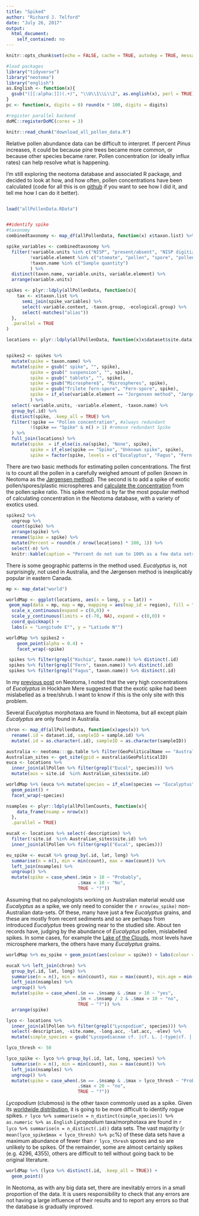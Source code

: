 ```yaml
---
title: "Spiked"
author: "Richard J. Telford"
date: "July 26, 2017"
output: 
  html_document:
    self_contained: no
---
```


```r
knitr::opts_chunk$set(echo = FALSE, cache = TRUE, autodep = TRUE, message = FALSE, warning = FALSE)

#load packages
library("tidyverse")
library("neotoma")
library("english")
as.English <- function(x){
  gsub("([[:alpha:]])(.+)", "\\U\\1\\L\\2", as.english(x), perl = TRUE)
}
pc <- function(x, digits = 0) round(x * 100, digits = digits)

#register parallel backend
doMC::registerDoMC(cores = 3)

knitr::read_chunk("download_all_pollen_data.R")
```

Relative pollen abundance data can be difficult to interpret. If percent _Pinus_ increases, it could be because pine trees became more common, or because other species became rarer. Pollen concentration (or ideally influx rates) can help resolve what is happening.

I'm still exploring the neotoma database and associated R package, and decided to look at how, and how often, pollen concentrations have been calculated (code for all this is on [github](https://github.com/richardjtelford/HOPE) if you want to see how I did it, and tell me how I can do it better).

```r
```

```r
load("allPollenData.RData")
```
```r
```


```r
##identify spike
#taxonomy
combinedtaxonomy <- map_df(allPollenData, function(x) x$taxon.list) %>% distinct() %>% as_tibble()

spike_variables <- combinedtaxonomy %>% 
  filter(!variable.units %in% c("NISP", "present/absent", "NISP digitized", "cm", "cm^2", "µm"),
         !variable.element %in% c("stomate", "pollen", "spore", "pollen/spore", "fragment"),
         !taxon.name %in% c("Sample quantity")
         ) %>%
  distinct(taxon.name, variable.units, variable.element) %>% 
  arrange(variable.units)

```

```r
spikes <- plyr::ldply(allPollenData, function(x){
    tax <- x$taxon.list %>% 
      semi_join(spike_variables) %>% 
      select(-variable.context, -taxon.group, -ecological.group) %>% 
      select(-matches("alias"))
  }, 
  .parallel = TRUE
)

locations <- plyr::ldply(allPollenData, function(x)x$dataset$site.data) 


spikes2 <- spikes %>% 
  mutate(spike = taxon.name) %>% 
  mutate(spike = gsub(" spike", "", spike),
         spike = gsub(" suspension", "", spike),
         spike = gsub(" tablets", "", spike),
         spike = gsub("Microsphere$", "Microspheres", spike),
         spike = gsub("Trilete fern-spore", "Fern-spore", spike),
         spike = if_else(variable.element == "Jorgensen method", "Jørgensen method", spike)
         ) %>% 
  select(-variable.units, -variable.element, -taxon.name) %>% 
  group_by(.id) %>% 
  distinct(spike, .keep_all = TRUE) %>% 
  filter(!spike == "Pollen concentration", #always redundant
         !(spike == "Spike" & n() > 1) #remove redundant Spike
  ) %>% 
  full_join(locations) %>% 
  mutate(spike  = if_else(is.na(spike), "None", spike), 
         spike = if_else(spike == "Spike", "Unknown spike", spike),
         spike = factor(spike, levels = c("Eucalyptus", "Fagus", "Fern-spore", "Lycopodium", "Kochia", "Microspheres", "Unknown spike", "Jørgensen method", "None")))
```

There are two basic methods for estimating pollen concentrations. The first is to count all the pollen in a carefully weighed amount of pollen (known in Neotoma as the [Jørgensen method](http://onlinelibrary.wiley.com/doi/10.1111/j.1469-8137.1967.tb06028.x/full)). The second is to add a spike of exotic pollen/spores/plastic microspheres and [calculate the concentration](http://onlinelibrary.wiley.com/doi/10.1111/j.1469-8137.1972.tb04086.x/full) from the pollen:spike ratio. This spike method is by far the most popular method of calculating concentration in the Neotoma database, with a variety of exotics used. 

```r
spikes2 %>% 
  ungroup %>% 
  count(spike) %>% 
  arrange(spike) %>% 
  rename(Spike = spike) %>% 
  mutate(Percent = round(n / nrow(locations) * 100, 1)) %>% 
  select(-n) %>% 
  knitr::kable(caption = "Percent do not sum to 100% as a few data sets use more than one method.")
```

There is some geographic patterns in the method used. _Eucalyptus_ is, not surprisingly, not used in Australia, and the Jørgensen method is inexplicably popular in eastern Canada. 

```r
mp <- map_data("world")

worldMap <- ggplot(locations, aes(x = long, y = lat)) + 
 geom_map(data = mp, map = mp, mapping = aes(map_id = region), fill = "grey80") +
  scale_x_continuous(expand = c(0,0)) +
  scale_y_continuous(limits = c(-70, NA), expand = c(0,0)) +
  coord_quickmap() +
  labs(x = "Longitude E°", y = "Latiude N°")

worldMap %+% spikes2 +
    geom_point(alpha = 0.4) + 
    facet_wrap(~spike)

```




```r
 spikes %>% filter(grepl("Kochia", taxon.name)) %>% distinct(.id)
 spikes %>% filter(grepl("Fern", taxon.name)) %>% distinct(.id)
 spikes %>% filter(grepl("Fagus", taxon.name)) %>% distinct(.id)

```

In my [previous post](https://quantpalaeo.wordpress.com/2017/07/22/all-the-pollen/) on Neotoma, I noted that the very high concentrations of _Eucalyptus_ in Hockham Mere suggested that the exotic spike had been mislabelled as a tree/shrub. I want to know if this is the only site with this problem.

Several _Eucalyptus_ morphotaxa are found in Neotoma, but all except plain _Eucalyptus_ are only found in Australia.
```r
chron <- map_df(allPollenData, function(x)ages(x)) %>% 
  rename(.id = dataset.id, sampleID = sample.id) %>% 
  mutate(.id = as.character(.id), sampleID = as.character(sampleID))

```

```r
australia <- neotoma:::gp.table %>% filter(GeoPoliticalName == "Australia")
Australian_sites <- get_site(gpid = australia$GeoPoliticalID)
euca <- locations %>% 
  inner_join(allPollen %>% filter(grepl("Eucal", species))) %>%
  mutate(aus = site.id  %in% Australian_sites$site.id)
```

```r
worldMap %+% (euca %>% mutate(species = if_else(species == "Eucalyptus", "Eucalyptus", "Various types"))) + 
  geom_point() + 
  facet_wrap(~species)
```



```r
nsamples <- plyr::ldply(allPollenCounts, function(x){
    data_frame(nsamp = nrow(x))
  }, 
  .parallel = TRUE)

eucaX <- locations %>% select(-description) %>% 
  filter(!site.id  %in% Australian_sites$site.id) %>% 
  inner_join(allPollen %>% filter(grepl("Eucal", species)))

eu_spike <- eucaX %>% group_by(.id, lat, long) %>% 
  summarise(n = n(), min = min(count), max = max(count)) %>% 
  left_join(nsamples) %>% 
  ungroup() %>% 
  mutate(spike = case_when(.$min > 10 ~ "Probably",
                           .$max < 10 ~ "No",
                           TRUE ~ "?"))
```

Assuming that no palynologists working on Australian material would use _Eucalyptus_ as a spike, we only need to consider the `r nrow(eu_spike)` non-Australian data-sets. Of these, many have just a few _Eucalyptus_ grains, and these are mostly from recent sediments and so are perhaps from introduced _Eucalyptus_ trees growing near to the studied site. About ten records have, judging by the abundance of _Eucalyptus_ pollen, mislabelled spikes. In some cases, for example the [Lake of the Clouds](http://apps.neotomadb.org/Explorer/?datasetid=1649), most levels have microsphere markers, the others have many _Eucalyptus_ grains. 

```r
worldMap %+% eu_spike + geom_point(aes(colour = spike)) + labs(colour = "Spike")
```

```r
eucaX %>% left_join(chron) %>% 
  group_by(.id, lat, long) %>% 
  summarise(n = n(), min = min(count), max = max(count), min.age = min(age, na.rm = TRUE), max.age = max(age, na.rm = TRUE), age.type = first(age.type), panic = n_distinct(chronology.id)) %>% 
  left_join(nsamples) %>%
  ungroup() %>% 
  mutate(spike = case_when(.$n == .$nsamp & .$max > 10 ~ "yes",
                           .$n < .$nsamp / 2 & .$max < 10 ~ "no",
                           TRUE ~ "?")) %>% 
  arrange(spike)


```

```r
lyco <- locations %>% 
  inner_join(allPollen %>% filter(grepl("Lycopodium", species))) %>% 
  select(-description, -site.name, -long.acc, -lat.acc, -elev) %>% 
  mutate(simple_species = gsub("Lycopodiaceae cf. |cf. L. |-type|cf. | \\(tetrad)", "", species))

lyco_thresh <- 50

lyco_spike <- lyco %>% group_by(.id, lat, long, species) %>% 
  summarise(n = n(), min = min(count), max = max(count)) %>% 
  left_join(nsamples) %>% 
  ungroup() %>% 
  mutate(spike = case_when(.$n == .$nsamp & .$max > lyco_thresh ~ "Probably",
                           .$max < 20 ~ "no",
                           TRUE ~ "?"))
```
_Lycopodium_ (clubmoss) is the other taxon commonly used as a spike. Given its [worldwide distribution](http://www.gbif.org/species/2688247), it is going to be more difficult to identify rogue spikes. `r lyco %>% summarise(n = n_distinct(simple_species)) %>% as.numeric %>% as.English` _Lycopodium_ taxa/morphotaxa are found in `r lyco %>% summarise(n = n_distinct(.id))` data sets. The vast majority (`r mean(lyco_spike$max < lyco_thresh) %>% pc`%) of these data sets have a maximum abundance of fewer than `r lyco_thresh` spores and so are unlikely to be spikes. Of the remainder, some are almost certainly spikes (e.g. 4296, 4355), others are difficult to tell without going back to be original literature.

```r
worldMap %+% (lyco %>% distinct(.id, .keep_all = TRUE)) +
  geom_point()
```

In Neotoma, as with any big data set, there are inevitably errors in a small proportion of the data. It is users responsibility to check that any errors are not having a large influence of their results and to report any errors so that the database is gradually improved.
